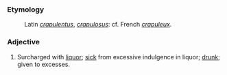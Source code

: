 ===Etymology===
:Latin ''[[crapulentus]]'', ''[[crapulosus]]'': cf. French  ''[[crapuleux]]''.

===Adjective===
#Surcharged with [[liquor]]; [[sick]] from excessive indulgence in liquor; [[drunk]]; given to excesses.
 <!--Websters 1913 -->
